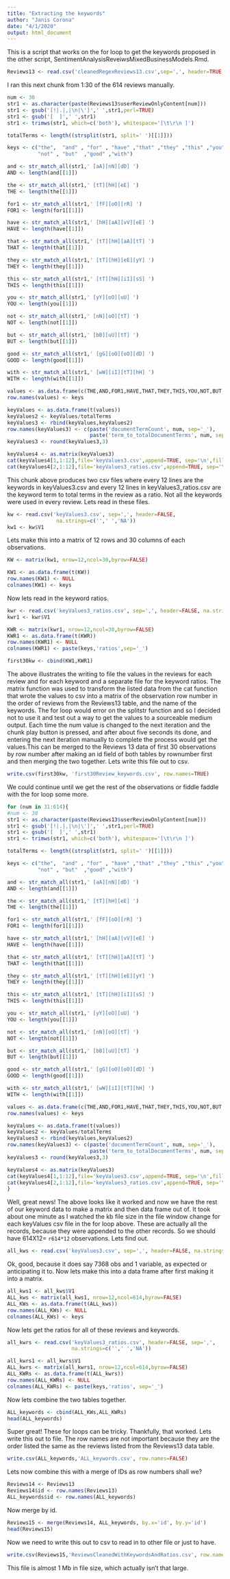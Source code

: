---
title: "Extracting the keywords"
author: "Janis Corona"
date: "4/1/2020"
output: html_document
---

This is a script that works on the for loop to get the keywords proposed in the other script, SentimentAnalysisReveiwsMixedBusinessModels.Rmd. 

```{r}
Reviews13 <- read.csv('cleanedRegexReviews13.csv',sep=',', header=TRUE, na.strings=c('',' ','NA'))
```

I ran this next chunk from 1:30 of the 614 reviews manually.
```{r}
num <- 30
str1 <- as.character(paste(Reviews13$userReviewOnlyContent[num]))
str1 <- gsub('[!|.|,|\n|\']',' ',str1,perl=TRUE)
str1 <- gsub('[  ]',' ',str1)
str1 <- trimws(str1, which=c('both'), whitespace='[\t\r\n ]')

totalTerms <- length((strsplit(str1, split=' ')[[1]]))

keys <- c("the",  "and" , "for" , "have" ,"that" ,"they" ,"this" ,"you" , 
          "not" , "but"  ,"good" ,"with")

and <- str_match_all(str1,' [aA][nN][dD] ')
AND <- length(and[[1]])

the <- str_match_all(str1,' [tT][hH][eE] ')
THE <- length(the[[1]])

for1 <- str_match_all(str1,' [fF][oO][rR] ')
FOR1 <- length(for1[[1]])

have <- str_match_all(str1,' [hH][aA][vV][eE] ')
HAVE <- length(have[[1]])

that <- str_match_all(str1,' [tT][hH][aA][tT] ')
THAT <- length(that[[1]])

they <- str_match_all(str1,' [tT][hH][eE][yY] ')
THEY <- length(they[[1]])

this <- str_match_all(str1,' [tT][hH][iI][sS] ')
THIS <- length(this[[1]])

you <- str_match_all(str1,' [yY][oO][uU] ')
YOU <- length(you[[1]])

not <- str_match_all(str1,' [nN][oO][tT] ')
NOT <- length(not[[1]])

but <- str_match_all(str1,' [bB][uU][tT] ')
BUT <- length(but[[1]])

good <- str_match_all(str1,' [gG][oO][oO][dD] ')
GOOD <- length(good[[1]])

with <- str_match_all(str1,' [wW][iI][tT][hH] ')
WITH <- length(with[[1]])

values <- as.data.frame(c(THE,AND,FOR1,HAVE,THAT,THEY,THIS,YOU,NOT,BUT,GOOD,WITH))
row.names(values) <- keys

keyValues <- as.data.frame(t(values))
keyValues2 <- keyValues/totalTerms
keyValues3 <- rbind(keyValues,keyValues2)
row.names(keyValues3) <- c(paste('documentTermCount', num, sep='_'),
                           paste('term_to_totalDocumentTerms', num, sep='_'))
keyValues3 <- round(keyValues3,3)

keyValues4 <- as.matrix(keyValues3)
cat(keyValues4[1,1:12],file='keyValues3.csv',append=TRUE, sep='\n',fill=TRUE)
cat(keyValues4[2,1:12],file='keyValues3_ratios.csv',append=TRUE, sep='\n',fill=TRUE)

```

This chunk above produces two csv files where every 12 lines are the keywords in keyValues3.csv and every 12 lines in keyValues3_ratios.csv are the keyword term to total terms in the review as a ratio. Not all the keywords were used in every review. 
Lets read in these files.
```{r}
kw <- read.csv('keyValues3.csv', sep=',', header=FALSE,  
                na.strings=c('',' ','NA'))
kw1 <- kw$V1
```

Lets make this into a matrix of 12 rows and 30 columns of each observations.
```{r}
KW <- matrix(kw1, nrow=12,ncol=30,byrow=FALSE)

KW1 <- as.data.frame(t(KW))
row.names(KW1) <- NULL
colnames(KW1) <- keys
```

Now lets read in the keyword ratios.
```{r}
kwr <- read.csv('keyValues3_ratios.csv', sep=',', header=FALSE, na.strings=c('',' ','NA'))
kwr1 <- kwr$V1

KWR <- matrix(kwr1, nrow=12,ncol=30,byrow=FALSE)
KWR1 <- as.data.frame(t(KWR))
row.names(KWR1) <- NULL
colnames(KWR1) <- paste(keys,'ratios',sep='_')

first30kw <- cbind(KW1,KWR1)
```

The above illustrates the writing to file the values in the reviews for each review and for each keyword and a separate file for the keyword ratios. The matrix function was used to transform the listed data from the cat function that wrote the values to csv into a matrix of the observation row number in the order of reviews from the Reviews13 table, and the name of the keywords. The for loop would error on the splitstr function and so I decided not to use it and test out a way to get the values to a sourceable medium output. Each time the num value is changed to the next iteration and the chunk play button is pressed, and after about five seconds its done, and entering the next iteration manually to complete the process would get the values.This can be merged to the Reviews 13 data of first 30 observations by row number after making an id field of both tables by rownumber first and then merging the two together. 
Lets write this file out to csv.
```{r}
write.csv(first30kw, 'first30Review_keywords.csv', row.names=TRUE)
```

We could continue until we get the rest of the observations or fiddle faddle with the for loop some more. 
```{r}
for (num in 31:614){
#num <- 30
str1 <- as.character(paste(Reviews13$userReviewOnlyContent[num]))
str1 <- gsub('[!|.|,|\n|\']',' ',str1,perl=TRUE)
str1 <- gsub('[  ]',' ',str1)
str1 <- trimws(str1, which=c('both'), whitespace='[\t\r\n ]')

totalTerms <- length((strsplit(str1, split=' ')[[1]]))

keys <- c("the",  "and" , "for" , "have" ,"that" ,"they" ,"this" ,"you" , 
          "not" , "but"  ,"good" ,"with")

and <- str_match_all(str1,' [aA][nN][dD] ')
AND <- length(and[[1]])

the <- str_match_all(str1,' [tT][hH][eE] ')
THE <- length(the[[1]])

for1 <- str_match_all(str1,' [fF][oO][rR] ')
FOR1 <- length(for1[[1]])

have <- str_match_all(str1,' [hH][aA][vV][eE] ')
HAVE <- length(have[[1]])

that <- str_match_all(str1,' [tT][hH][aA][tT] ')
THAT <- length(that[[1]])

they <- str_match_all(str1,' [tT][hH][eE][yY] ')
THEY <- length(they[[1]])

this <- str_match_all(str1,' [tT][hH][iI][sS] ')
THIS <- length(this[[1]])

you <- str_match_all(str1,' [yY][oO][uU] ')
YOU <- length(you[[1]])

not <- str_match_all(str1,' [nN][oO][tT] ')
NOT <- length(not[[1]])

but <- str_match_all(str1,' [bB][uU][tT] ')
BUT <- length(but[[1]])

good <- str_match_all(str1,' [gG][oO][oO][dD] ')
GOOD <- length(good[[1]])

with <- str_match_all(str1,' [wW][iI][tT][hH] ')
WITH <- length(with[[1]])

values <- as.data.frame(c(THE,AND,FOR1,HAVE,THAT,THEY,THIS,YOU,NOT,BUT,GOOD,WITH))
row.names(values) <- keys

keyValues <- as.data.frame(t(values))
keyValues2 <- keyValues/totalTerms
keyValues3 <- rbind(keyValues,keyValues2)
row.names(keyValues3) <- c(paste('documentTermCount', num, sep='_'),
                           paste('term_to_totalDocumentTerms', num, sep='_'))
keyValues3 <- round(keyValues3,3)

keyValues4 <- as.matrix(keyValues3)
cat(keyValues4[1,1:12],file='keyValues3.csv',append=TRUE, sep='\n',fill=TRUE)
cat(keyValues4[2,1:12],file='keyValues3_ratios.csv',append=TRUE, sep='\n',fill=TRUE)
}

```

Well, great news! The above looks like it worked and now we have the rest of our keyword data to make a matrix and then data frame out of. It took about one minute as I watched the kb file size in the file window change for each keyValues csv file in the for loop above. These are actually all the records, because they were appended to the other records. So we should have 614X12= `r614*12` observations. Lets find out.
```{r}
all_kws <- read.csv('keyValues3.csv', sep=',', header=FALSE, na.strings=c('',' ','NA'))
```

Ok, good, because it does say 7368 obs and 1 variable, as expected or anticipating it to.
Now lets make this into a data frame after first making it into a matrix.
```{r}
all_kws1 <- all_kws$V1
ALL_kws <- matrix(all_kws1, nrow=12,ncol=614,byrow=FALSE)
ALL_KWs <- as.data.frame(t(ALL_kws))
row.names(ALL_KWs) <- NULL
colnames(ALL_KWs) <- keys
```

Now lets get the ratios for all of these reviews and keywords.
```{r}
all_kwrs <- read.csv('keyValues3_ratios.csv', header=FALSE, sep=',',
                     na.strings=c('',' ','NA'))

```

```{r}
all_kwrs1 <- all_kwrs$V1
ALL_kwrs <- matrix(all_kwrs1, nrow=12,ncol=614,byrow=FALSE)
ALL_KWRs <- as.data.frame(t(ALL_kwrs))
row.names(ALL_KWRs) <- NULL
colnames(ALL_KWRs) <- paste(keys,'ratios', sep='_')
```

Now lets combine the two tables together.
```{r}
ALL_keywords <- cbind(ALL_KWs,ALL_KWRs)
head(ALL_keywords)
```

Super great! These for loops can be tricky. Thankfully, that worked. Lets write this out to file. The row names are not important because they are the order listed the same as the reviews listed from the Reviews13 data table.
```{r}
write.csv(ALL_keywords,'ALL_keywords.csv', row.names=FALSE)
```

Lets now combine this with a merge of IDs as row numbers shall we?
```{r}
Reviews14 <- Reviews13
Reviews14$id <- row.names(Reviews13)
ALL_keywords$id <- row.names(ALL_keywords)
```

Now merge by id.
```{r}
Reviews15 <- merge(Reviews14, ALL_keywords, by.x='id', by.y='id')
head(Reviews15)
```

Now we need to write this out to csv to read in to other file or just to have.
```{r}
write.csv(Reviews15,'ReviewsCleanedWithKeywordsAndRatios.csv', row.names=FALSE)
```

This file is almost 1 Mb in file size, which actually isn't that large.